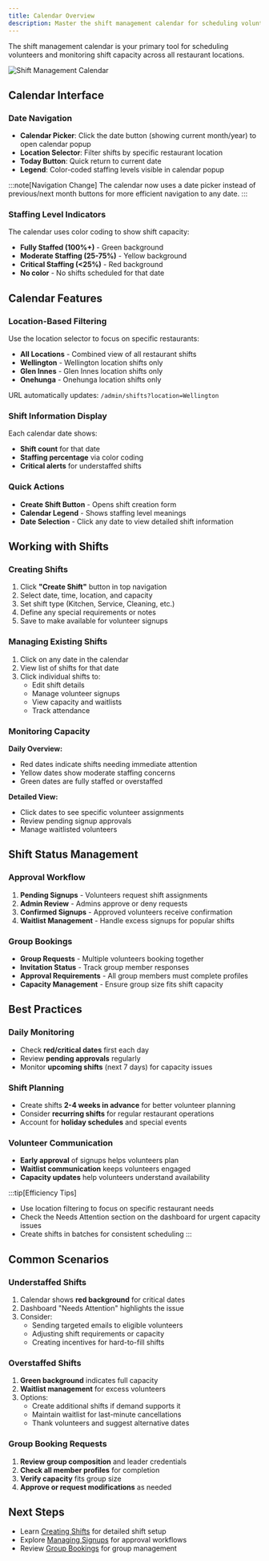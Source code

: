 ```yaml
---
title: Calendar Overview
description: Master the shift management calendar for scheduling volunteers and monitoring capacity across all locations
---
```


The shift management calendar is your primary tool for scheduling volunteers and monitoring shift capacity across all restaurant locations.

![Shift Management Calendar](/images/screenshots/admin-shifts.png)


<AppLink path="/admin/shifts" text="📅 Open Live Shift Management" />

## Calendar Interface

### Date Navigation
- **Calendar Picker**: Click the date button (showing current month/year) to open calendar popup
- **Location Selector**: Filter shifts by specific restaurant location
- **Today Button**: Quick return to current date
- **Legend**: Color-coded staffing levels visible in calendar popup

:::note[Navigation Change]
The calendar now uses a date picker instead of previous/next month buttons for more efficient navigation to any date.
:::

### Staffing Level Indicators
The calendar uses color coding to show shift capacity:

- <span class="status-dot green"></span> **Fully Staffed (100%+)** - Green background
- <span class="status-dot yellow"></span> **Moderate Staffing (25-75%)** - Yellow background  
- <span class="status-dot red"></span> **Critical Staffing (<25%)** - Red background
- **No color** - No shifts scheduled for that date

## Calendar Features

### Location-Based Filtering
Use the location selector to focus on specific restaurants:
- **All Locations** - Combined view of all restaurant shifts
- **Wellington** - Wellington location shifts only
- **Glen Innes** - Glen Innes location shifts only
- **Onehunga** - Onehunga location shifts only

URL automatically updates: `/admin/shifts?location=Wellington`

### Shift Information Display
Each calendar date shows:
- **Shift count** for that date
- **Staffing percentage** via color coding
- **Critical alerts** for understaffed shifts

### Quick Actions
- **Create Shift Button** - Opens shift creation form
- **Calendar Legend** - Shows staffing level meanings
- **Date Selection** - Click any date to view detailed shift information

## Working with Shifts

### Creating Shifts
1. Click **"Create Shift"** button in top navigation
2. Select date, time, location, and capacity
3. Set shift type (Kitchen, Service, Cleaning, etc.)
4. Define any special requirements or notes
5. Save to make available for volunteer signups

### Managing Existing Shifts  
1. Click on any date in the calendar
2. View list of shifts for that date
3. Click individual shifts to:
   - Edit shift details
   - Manage volunteer signups
   - View capacity and waitlists
   - Track attendance

### Monitoring Capacity
**Daily Overview:**
- Red dates indicate shifts needing immediate attention
- Yellow dates show moderate staffing concerns
- Green dates are fully staffed or overstaffed

**Detailed View:**
- Click dates to see specific volunteer assignments
- Review pending signup approvals
- Manage waitlisted volunteers

## Shift Status Management

### Approval Workflow
1. **Pending Signups** - Volunteers request shift assignments
2. **Admin Review** - Admins approve or deny requests
3. **Confirmed Signups** - Approved volunteers receive confirmation
4. **Waitlist Management** - Handle excess signups for popular shifts

### Group Bookings
- **Group Requests** - Multiple volunteers booking together
- **Invitation Status** - Track group member responses
- **Approval Requirements** - All group members must complete profiles
- **Capacity Management** - Ensure group size fits shift capacity

## Best Practices

### Daily Monitoring
- Check **red/critical dates** first each day
- Review **pending approvals** regularly
- Monitor **upcoming shifts** (next 7 days) for capacity issues

### Shift Planning
- Create shifts **2-4 weeks in advance** for better volunteer planning
- Consider **recurring shifts** for regular restaurant operations
- Account for **holiday schedules** and special events

### Volunteer Communication
- **Early approval** of signups helps volunteers plan
- **Waitlist communication** keeps volunteers engaged
- **Capacity updates** help volunteers understand availability

:::tip[Efficiency Tips]
- Use location filtering to focus on specific restaurant needs
- Check the Needs Attention section on the dashboard for urgent capacity issues
- Create shifts in batches for consistent scheduling
:::

## Common Scenarios

### Understaffed Shifts
1. Calendar shows **red background** for critical dates
2. Dashboard "Needs Attention" highlights the issue  
3. Consider:
   - Sending targeted emails to eligible volunteers
   - Adjusting shift requirements or capacity
   - Creating incentives for hard-to-fill shifts

### Overstaffed Shifts
1. **Green background** indicates full capacity
2. **Waitlist management** for excess volunteers
3. Options:
   - Create additional shifts if demand supports it
   - Maintain waitlist for last-minute cancellations
   - Thank volunteers and suggest alternative dates

### Group Booking Requests
1. **Review group composition** and leader credentials
2. **Check all member profiles** for completion
3. **Verify capacity** fits group size
4. **Approve or request modifications** as needed

## Next Steps

- Learn [Creating Shifts](/shift-management/creating-shifts/) for detailed shift setup
- Explore [Managing Signups](/shift-management/managing-signups/) for approval workflows  
- Review [Group Bookings](/shift-management/group-bookings/) for group management
